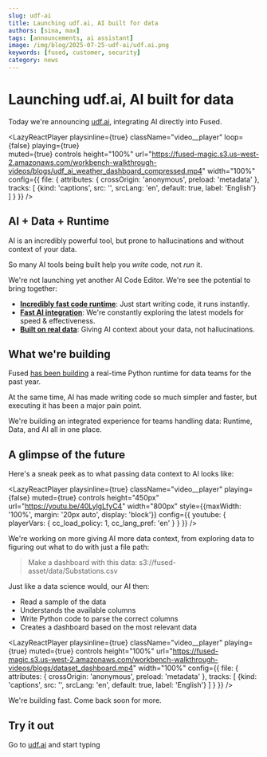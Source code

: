```yaml
---
slug: udf-ai
title: Launching udf.ai, AI built for data
authors: [sina, max]
tags: [announcements, ai assistant]
image: /img/blog/2025-07-25-udf-ai/udf.ai.png
keywords: [fused, customer, security]
category: news
---
```


# Launching udf.ai, AI built for data

Today we're announcing [udf.ai](https://udf.ai/), integrating AI directly into Fused.


<LazyReactPlayer 
    playsinline={true} 
    className="video__player" 
    loop={false} 
    playing={true}  
    muted={true} 
    controls 
    height="100%" 
    url="https://fused-magic.s3.us-west-2.amazonaws.com/workbench-walkthrough-videos/blogs/udf_ai_weather_dashboard_compressed.mp4"
    width="100%" 
    config={{
        file: {
            attributes: {
                crossOrigin: 'anonymous',
                preload: 'metadata'
            },
            tracks: [
                {kind: 'captions', src: '', srcLang: 'en', default: true, label: 'English'}
            ]
        }
    }}
/>

## AI + Data + Runtime 

AI is an incredibly powerful tool, but prone to hallucinations and without context of your data.

So many AI tools being built help you _write_ code, not _run_ it.

We're not launching yet another AI Code Editor. We're see the potential to bring together:

- **[Incredibly fast code runtime](/core-concepts/write/)**: Just start writing code, it runs instantly.
- **[Fast AI integration](/workbench/ai-assistant/)**: We're constantly exploring the latest models for speed & effectiveness.
- **[Built on real data](/workbench/file-explorer/)**: Giving AI context about your data, not hallucinations.

## What we're building

Fused [has been building](/blog/why-fused/) a real-time Python runtime for data teams for the past year.

At the same time, AI has made writing code so much simpler and faster, but executing it has been a major pain point.

We're building an integrated experience for teams handling data: Runtime, Data, and AI all in one place.

## A glimpse of the future

Here's a sneak peek as to what passing data context to AI looks like:

<LazyReactPlayer 
    playsinline={true}
    className="video__player"
    playing={false}
    muted={true}
    controls
    height="450px"
    url="https://youtu.be/40LylgLfyC4"
    width="800px"
    style={{maxWidth: '100%', margin: '20px auto', display: 'block'}}
    config={{
        youtube: {
            playerVars: {
                cc_load_policy: 1,
                cc_lang_pref: 'en'
            }
        }
    }}
/>

We're working on more giving AI more data context, from exploring data to figuring out what to do with just a file path:

> Make a dashboard with this data: s3://fused-asset/data/Substations.csv

Just like a data science would, our AI then:
- Read a sample of the data
- Understands the available columns
- Write Python code to parse the correct columns
- Creates a dashboard based on the most relevant data

<LazyReactPlayer 
    playsinline={true}
    className="video__player"
    playing={true}
    muted={true}
    controls
    height="100%"
    url="https://fused-magic.s3.us-west-2.amazonaws.com/workbench-walkthrough-videos/blogs/dataset_dashboard.mp4"
    width="100%"
    config={{
        file: {
            attributes: {
                crossOrigin: 'anonymous',
                preload: 'metadata'
            },
            tracks: [
                {kind: 'captions', src: '', srcLang: 'en', default: true, label: 'English'}
            ]
        }
    }}
/>

We're building fast. Come back soon for more.

## Try it out

Go to [udf.ai](https://udf.ai) and start typing